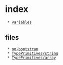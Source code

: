 = index =

  * [[variables]]

== files ==
  * [[oo-bootstrap]]
  * [[TypePrimitives/string]]
  * [[TypePrimitives/array]]
